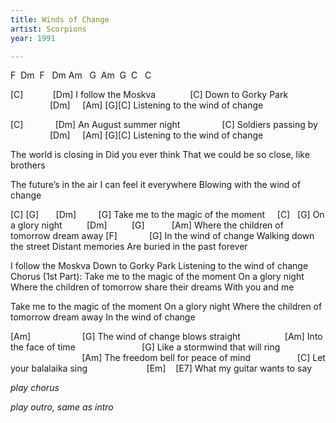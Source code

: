 ```yaml
---
title: Winds of Change
artist: Scorpions
year: 1991

---
```


:::{.song-grid}
 F  Dm  F   Dm Am   G  Am  G  C   C
:::

[C]            [Dm]
I follow the Moskva
             [C]
Down to Gorky Park
                [Dm]     [Am] [G][C] 
Listening to the wind of change

[C]             [Dm]
An August summer night
                [C]
Soldiers passing by
                [Dm]     [Am] [G][C] 
Listening to the wind of change

The world is closing in
Did you ever think
That we could be so close, like brothers

The future's in the air
I can feel it everywhere
Blowing with the wind of change 

[C] [G]       [Dm]         [G]
Take me to the magic of the moment
    [C]   [G]
On a glory night
         [Dm]          [G]           [Am]
Where the children of tomorrow dream away
[F]             [G]
In the wind of change
Walking down the street
Distant memories
Are buried in the past forever


I follow the Moskva
Down to Gorky Park
Listening to the wind of change
Chorus (1st Part):
Take me to the magic of the moment
On a glory night
Where the children of tomorrow share their dreams
With you and me

Take me to the magic of the moment
On a glory night
Where the children of tomorrow dream away
In the wind of change

:::{.song-bridge}
[Am]                     [G]
The wind of change blows straight
                 [Am]
Into the face of time
                          [G]
Like a stormwind that will ring
                             [Am]
The freedom bell for peace of mind
                  [C]
Let your balalaika sing
                       [Em]    [E7]
What my guitar wants to say
:::

*play chorus*

*play outro, same as intro*

